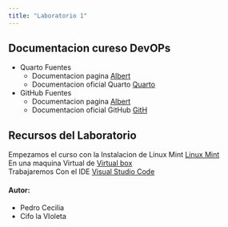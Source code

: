 ```yaml
---
title: "Laboratorio 1"
---
```


## Documentacion cureso DevOPs



* Quarto Fuentes
    +  Documentacion pagina  [Albert ](https://albertprofe.dev)
    +  Documentacion oficial Quarto [Quarto](https://quarto.org)<br>
         
* GitHub Fuentes
    +  Documentacion pagina  [Albert ](https://albertprofe.dev)
    +  Documentacion oficial GitHub [GitH](https://docs.github.com/es)
        

::: {.callout-note}
## Recursos del Laboratorio
Empezamos el curso con la Instalacion de Linux Mint [Linux Mint](https://www.linuxmint.com/download.php)<br>
En una maquina Virtual de [ Virtual box](https://www.virtualbox.org/wiki/)<br>
Trabajaremos Con el IDE [ Visual Studio Code](https://code.visualstudio.com/download)<br>
:::




::: {#special .sidebar2}
::: {.callout-tip}
#### Autor:
  - Pedro Cecilia<br>
  - Cifo la VIoleta<br>
:::
:::


